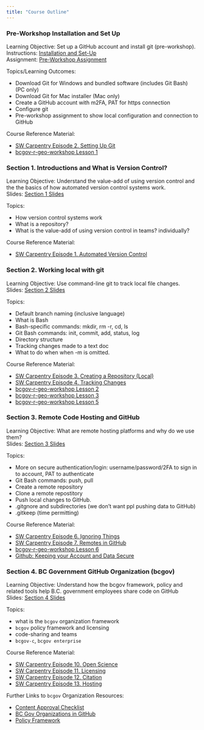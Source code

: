 ```yaml
---
title: "Course Outline"
---
```


### Pre-Workshop Installation and Set Up

Learning Objective: Set up a GitHub account and install git (pre-workshop).\
Instructions: [Installation and Set-Up](./pre-workshop/software-install.html)\
Assignment: [Pre-Workshop Assignment](./pre-workshop/assignment.html)\

Topics/Learning Outcomes:

-   Download Git for Windows and bundled software (includes Git Bash) (PC only)
-   Download Git for Mac installer (Mac only)
-   Create a GitHub account with m2FA, PAT for https connection
-   Configure git
-   Pre-workshop assignment to show local configuration and connection to GitHub

Course Reference Material:

-   [SW Carpentry Episode 2. Setting Up Git](https://swcarpentry.github.io/git-novice/)
-   [bcgov-r-geo-workshop Lesson 1](https://github.com/bcgov/bcgov-r-geo-workshop/blob/master/20191105_Day_1_PM_Intro/lessons/01-setup.md)

### Section 1. Introductions and What is Version Control?

Learning Objective: Understand the value-add of using version control and the the basics of how automated version control systems work.\
Slides: [Section 1 Slides](./slides/01-what-is-vc.html)

Topics:

-   How version control systems work
-   What is a repository?
-   What is the value-add of using version control in teams? individually?

Course Reference Material:

-   [SW Carpentry Episode 1. Automated Version Control](https://swcarpentry.github.io/git-novice/01-basics.html)

### Section 2. Working local with git

Learning Objective: Use command-line git to track local file changes.\
Slides: [Section 2 Slides](./slides/02-working-local.html)

Topics:

-   Default branch naming (inclusive language)
-   What is Bash
-   Bash-specific commands: mkdir, rm -r, cd, ls
-   Git Bash commands: init, commit, add, status, log
-   Directory structure
-   Tracking changes made to a text doc
-   What to do when when -m is omitted.

Course Reference Material:

-   [SW Carpentry Episode 3. Creating a Repository (Local)](https://swcarpentry.github.io/git-novice/03-create.html)
-   [SW Carpentry Episode 4. Tracking Changes](https://swcarpentry.github.io/git-novice/04-changes.html)
-   [bcgov-r-geo-workshop Lesson 2](https://github.com/bcgov/bcgov-r-geo-workshop/blob/master/20191105_Day_1_PM_Intro/lessons/02-create.md)
-   [bcgov-r-geo-workshop Lesson 3](https://github.com/bcgov/bcgov-r-geo-workshop/blob/master/20191105_Day_1_PM_Intro/lessons/03-changes.md)
-   [bcgov-r-geo-workshop Lesson 5](https://github.com/bcgov/bcgov-r-geo-workshop/blob/master/20191105_Day_1_PM_Intro/lessons/05-ignore.md)

### Section 3. Remote Code Hosting and GitHub

Learning Objective: What are remote hosting platforms and why do we use them?\
Slides: [Section 3 Slides](./slides/03-remote-hosting.html)

Topics:

-   More on secure authentication/login: username/password/2FA to sign in to account, PAT to authenticate
-   Git Bash commands: push, pull
-   Create a remote repository
-   Clone a remote repostitory
-   Push local changes to GitHub.
-   .gitgnore and subdirectories (we don't want ppl pushing data to GitHub)
-   .gitkeep (time permitting)

Course Reference Material:

-   [SW Carpentry Episode 6. Ignoring Things](https://swcarpentry.github.io/git-novice/06-ignore.html)
-   [SW Carpentry Episode 7. Remotes in GitHub](https://swcarpentry.github.io/git-novice/07-github.html)
-   [bcgov-r-geo-workshop Lesson 6](https://github.com/bcgov/bcgov-r-geo-workshop/blob/master/20191105_Day_1_PM_Intro/lessons/06-github.md)
-   [Github: Keeping your Account and Data Secure](https://docs.github.com/en/authentication/keeping-your-account-and-data-secure/about-authentication-to-github)

### Section 4. BC Government GitHub Organization (bcgov)

Learning Objective: Understand how the bcgov framework, policy and related tools help B.C. government employees share code on GitHub\
Slides: [Section 4 Slides](./slides/04-bcgov-org.html)

Topics:

-   what is the `bcgov` organization framework
-   `bcgov` policy framework and licensing
-   code-sharing and teams
-   `bcgov-c`, `bcgov enterprise`

Course Reference Material:

-   [SW Carpentry Episode 10. Open Science](https://swcarpentry.github.io/git-novice/10-open.html)
-   [SW Carpentry Episode 11. Licensing](https://swcarpentry.github.io/git-novice/11-licensing.html)
-   [SW Carpentry Episode 12. Citation](https://swcarpentry.github.io/git-novice/12-citation.html)
-   [SW Carpentry Episode 13. Hosting](https://swcarpentry.github.io/git-novice/13-hosting.html)

Further Links to `bcgov` Organization Resources:

-   [Content Approval Checklist](https://github.com/bcgov/BC-Policy-Framework-For-GitHub/blob/master/BC-Open-Source-Development-Employee-Guide/Content-Approval-Checklist.md)
-   [BC Gov Organizations in GitHub](https://docs.developer.gov.bc.ca/bc-government-organizations-in-github/)
-   [Policy Framework](https://github.com/bcgov/BC-Policy-Framework-For-GitHub/tree/master)
